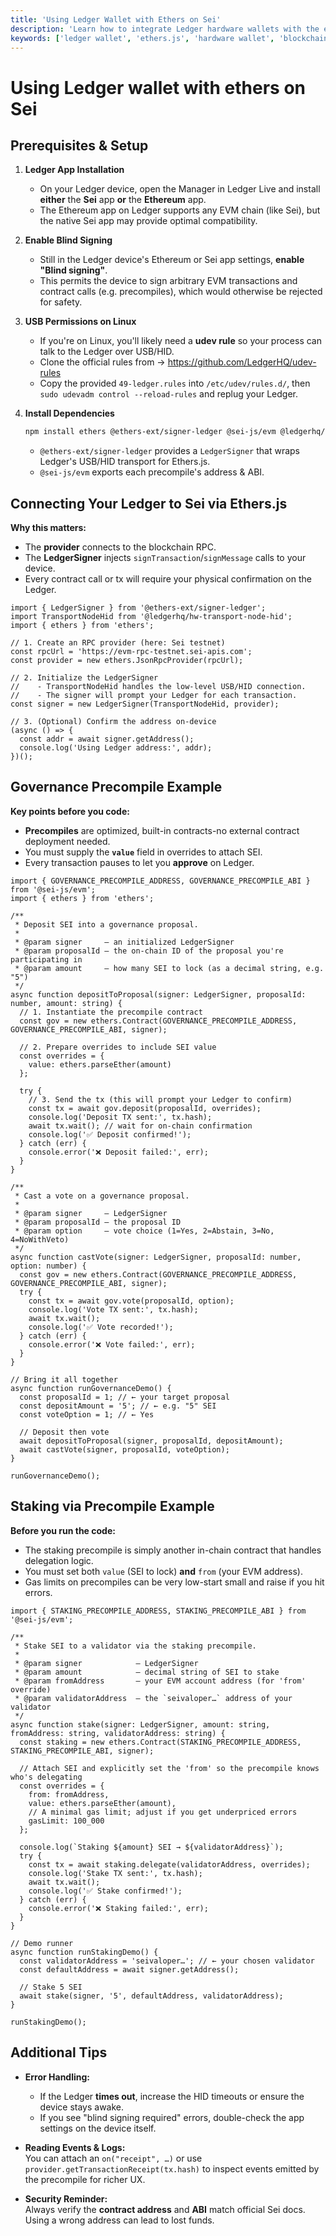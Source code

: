 ```yaml
---
title: 'Using Ledger Wallet with Ethers on Sei'
description: 'Learn how to integrate Ledger hardware wallets with the ethers.js library for secure Sei EVM transactions, including wallet setup, connection, and transaction signing.'
keywords: ['ledger wallet', 'ethers.js', 'hardware wallet', 'blockchain security', 'sei transactions']
---
```


# Using Ledger wallet with ethers on Sei

## Prerequisites & Setup

1. **Ledger App Installation**

   - On your Ledger device, open the Manager in Ledger Live and install **either** the **Sei** app **or** the **Ethereum** app.
   - The Ethereum app on Ledger supports any EVM chain (like Sei), but the native Sei app may provide optimal compatibility.

2. **Enable Blind Signing**

   - Still in the Ledger device's Ethereum or Sei app settings, **enable "Blind signing"**.
   - This permits the device to sign arbitrary EVM transactions and contract calls (e.g. precompiles), which would otherwise be rejected for safety.

3. **USB Permissions on Linux**

   - If you're on Linux, you'll likely need a **udev rule** so your process can talk to the Ledger over USB/HID.
   - Clone the official rules from → https://github.com/LedgerHQ/udev-rules
   - Copy the provided `49-ledger.rules` into `/etc/udev/rules.d/`, then `sudo udevadm control --reload-rules` and replug your Ledger.

4. **Install Dependencies**
   ```bash copy
   npm install ethers @ethers-ext/signer-ledger @sei-js/evm @ledgerhq/hw-transport-node-hid
   ```
   - `@ethers-ext/signer-ledger` provides a `LedgerSigner` that wraps Ledger's USB/HID transport for Ethers.js.
   - `@sei-js/evm` exports each precompile's address & ABI.

## Connecting Your Ledger to Sei via Ethers.js

**Why this matters:**

- The **provider** connects to the blockchain RPC.
- The **LedgerSigner** injects `signTransaction`/`signMessage` calls to your device.
- Every contract call or tx will require your physical confirmation on the Ledger.

```tsx copy
import { LedgerSigner } from '@ethers-ext/signer-ledger';
import TransportNodeHid from '@ledgerhq/hw-transport-node-hid';
import { ethers } from 'ethers';

// 1. Create an RPC provider (here: Sei testnet)
const rpcUrl = 'https://evm-rpc-testnet.sei-apis.com';
const provider = new ethers.JsonRpcProvider(rpcUrl);

// 2. Initialize the LedgerSigner
//    - TransportNodeHid handles the low-level USB/HID connection.
//    - The signer will prompt your Ledger for each transaction.
const signer = new LedgerSigner(TransportNodeHid, provider);

// 3. (Optional) Confirm the address on-device
(async () => {
  const addr = await signer.getAddress();
  console.log('Using Ledger address:', addr);
})();
```

## Governance Precompile Example

**Key points before you code:**

- **Precompiles** are optimized, built-in contracts-no external contract deployment needed.
- You must supply the **`value`** field in overrides to attach SEI.
- Every transaction pauses to let you **approve** on Ledger.

```tsx copy
import { GOVERNANCE_PRECOMPILE_ADDRESS, GOVERNANCE_PRECOMPILE_ABI } from '@sei-js/evm';
import { ethers } from 'ethers';

/**
 * Deposit SEI into a governance proposal.
 *
 * @param signer     – an initialized LedgerSigner
 * @param proposalId – the on-chain ID of the proposal you're participating in
 * @param amount     – how many SEI to lock (as a decimal string, e.g. "5")
 */
async function depositToProposal(signer: LedgerSigner, proposalId: number, amount: string) {
  // 1. Instantiate the precompile contract
  const gov = new ethers.Contract(GOVERNANCE_PRECOMPILE_ADDRESS, GOVERNANCE_PRECOMPILE_ABI, signer);

  // 2. Prepare overrides to include SEI value
  const overrides = {
    value: ethers.parseEther(amount)
  };

  try {
    // 3. Send the tx (this will prompt your Ledger to confirm)
    const tx = await gov.deposit(proposalId, overrides);
    console.log('Deposit TX sent:', tx.hash);
    await tx.wait(); // wait for on-chain confirmation
    console.log('✅ Deposit confirmed!');
  } catch (err) {
    console.error('❌ Deposit failed:', err);
  }
}

/**
 * Cast a vote on a governance proposal.
 *
 * @param signer     – LedgerSigner
 * @param proposalId – the proposal ID
 * @param option     – vote choice (1=Yes, 2=Abstain, 3=No, 4=NoWithVeto)
 */
async function castVote(signer: LedgerSigner, proposalId: number, option: number) {
  const gov = new ethers.Contract(GOVERNANCE_PRECOMPILE_ADDRESS, GOVERNANCE_PRECOMPILE_ABI, signer);
  try {
    const tx = await gov.vote(proposalId, option);
    console.log('Vote TX sent:', tx.hash);
    await tx.wait();
    console.log('✅ Vote recorded!');
  } catch (err) {
    console.error('❌ Vote failed:', err);
  }
}

// Bring it all together
async function runGovernanceDemo() {
  const proposalId = 1; // ← your target proposal
  const depositAmount = '5'; // ← e.g. "5" SEI
  const voteOption = 1; // ← Yes

  // Deposit then vote
  await depositToProposal(signer, proposalId, depositAmount);
  await castVote(signer, proposalId, voteOption);
}

runGovernanceDemo();
```

## Staking via Precompile Example

**Before you run the code:**

- The staking precompile is simply another in-chain contract that handles delegation logic.
- You must set both `value` (SEI to lock) **and** `from` (your EVM address).
- Gas limits on precompiles can be very low-start small and raise if you hit errors.

```tsx copy
import { STAKING_PRECOMPILE_ADDRESS, STAKING_PRECOMPILE_ABI } from '@sei-js/evm';

/**
 * Stake SEI to a validator via the staking precompile.
 *
 * @param signer            – LedgerSigner
 * @param amount            – decimal string of SEI to stake
 * @param fromAddress       – your EVM account address (for 'from' override)
 * @param validatorAddress  – the `seivaloper…` address of your validator
 */
async function stake(signer: LedgerSigner, amount: string, fromAddress: string, validatorAddress: string) {
  const staking = new ethers.Contract(STAKING_PRECOMPILE_ADDRESS, STAKING_PRECOMPILE_ABI, signer);

  // Attach SEI and explicitly set the 'from' so the precompile knows who's delegating
  const overrides = {
    from: fromAddress,
    value: ethers.parseEther(amount),
    // A minimal gas limit; adjust if you get underpriced errors
    gasLimit: 100_000
  };

  console.log(`Staking ${amount} SEI → ${validatorAddress}`);
  try {
    const tx = await staking.delegate(validatorAddress, overrides);
    console.log('Stake TX sent:', tx.hash);
    await tx.wait();
    console.log('✅ Stake confirmed!');
  } catch (err) {
    console.error('❌ Staking failed:', err);
  }
}

// Demo runner
async function runStakingDemo() {
  const validatorAddress = 'seivaloper…'; // ← your chosen validator
  const defaultAddress = await signer.getAddress();

  // Stake 5 SEI
  await stake(signer, '5', defaultAddress, validatorAddress);
}

runStakingDemo();
```

## Additional Tips

- **Error Handling:**

  - If the Ledger **times out**, increase the HID timeouts or ensure the device stays awake.
  - If you see "blind signing required" errors, double-check the app settings on the device itself.

- **Reading Events & Logs:**  
  You can attach an `on("receipt", …)` or use `provider.getTransactionReceipt(tx.hash)` to inspect events emitted by
  the precompile for richer UX.

- **Security Reminder:**  
  Always verify the **contract address** and **ABI** match official Sei docs. Using a wrong address can lead to lost
  funds.
